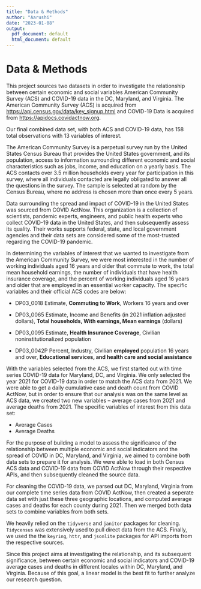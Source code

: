 ```yaml
---
title: "Data & Methods"
author: "Aarushi"
date: "2023-01-08"
output:
  pdf_document: default
  html_document: default
---
```


# Data & Methods 

This project sources two datasets in order to investigate the relationship between certain economic and social variables American Community Survey (ACS) and COVID-19 data in the DC, Maryland, and Virginia. The American Community Survey (ACS) is acquired from <https://api.census.gov/data/key_signup.html> and COVID-19 Data is acquired from <https://apidocs.covidactnow.org>.

Our final combined data set, with both ACS and COVID-19 data, has 158 total observations with 13 variables of interest.

The American Community Survey is a perpetual survey run by the United States Census Bureau that provides the United States government, and its population, access to information surrounding different economic and social characteristics such as jobs, income, and education on a yearly basis. The ACS contacts over 3.5 million households every year for participation in this survey, where all individuals contacted are legally obligated to answer all the questions in the survey. The sample is selected at random by the Census Bureau, where no address is chosen more than once every 5 years.

Data surrounding the spread and impact of COVID-19 in the United States was sourced from COVID ActNow. This organization is a collection of scientists, pandemic experts, engineers, and public health experts who collect COVID-19 data in the United States, and then subsequently assess its quality. Their works supports federal, state, and local government agencies and their data sets are considered some of the most-trusted regarding the COVID-19 pandemic.

In determining the variables of interest that we wanted to investigate from the American Community Survey, we were most interested in the number of working individuals aged 16 years and older that commute to work, the total mean household earnings, the number of individuals that have health insurance coverage, and the percent of working individuals aged 16 years and older that are employed in an essential worker capacity. The specific variables and their official ACS codes are below:

-   DP03_0018 Estimate, **Commuting to Work**, Workers 16 years and over

-   DP03_0065 Estimate, Income and Benefits (in 2021 inflation adjusted dollars), **Total households, With earnings, Mean earnings** (dollars)

-   DP03_0095 Estimate, **Health Insurance Coverage**, Civilian noninstitutionalized population

-   DP03_0042P Percent, Industry, Civilian **employed** population 16 years and over, **Educational services, and health care and social assistance**

With the variables selected from the ACS, we first started out with time series COVID-19 data for Maryland, DC, and Virginia. We only selected the year 2021 for COVID-19 data in order to match the ACS data from 2021. We were able to get a daily cumulative case and death count from COVID ActNow, but in order to ensure that our analysis was on the same level as ACS data, we created two new variables -- average cases from 2021 and average deaths from 2021. The specific variables of interest from this data set:

-   Average Cases
-   Average Deaths

For the purpose of building a model to assess the significance of the relationship between multiple economic and social indicators and the spread of COVID in DC, Maryland, and Virginia, we aimed to combine both data sets to prepare it for analysis. We were able to load in both Census ACS data and COVID-19 data from COVID ActNow through their respective APIs, and then subsequently cleaned the source data.

For cleaning the COVID-19 data, we parsed out DC, Maryland, Virginia from our complete time series data from COVID ActNow, then created a seperate data set with just these three geographic locations, and computed average cases and deaths for each county during 2021. Then we merged both data sets to combine variables from both sets. 

We heavily relied on the `tidyverse` and `janitor` packages for cleaning. `Tidycensus` was extensively used to pull direct data from the ACS. Finally, we used the the `keyring`, `httr`, and `jsonlite` packages for API imports from the respective sources. 

Since this project aims at investigating the relationship, and its subsequent significance, between certain economic and social indicators and COVID-19 average cases and deaths in different locales within DC, Maryland, and Virginia. Because of this goal, a linear model is the best fit to further analyze our research question. 

